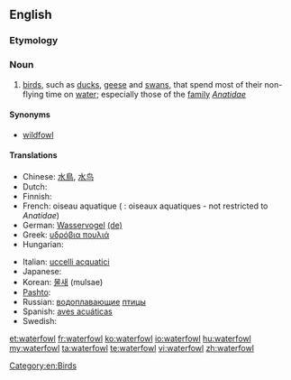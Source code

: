 ==English==

===Etymology===
{{compound|water|fowl}}

===Noun===
{{wikipedia}}
{{en-noun|waterfowl}}

# [[bird]]s, such as [[duck]]s, [[geese]] and [[swan]]s, that spend most of their non-flying time on [[water]]; especially those of the [[family]] ''[[Anatidae]]''

====Synonyms====
* [[wildfowl]]

====Translations====
{{trans-top|birds that spend most of their non-flying time on water}}
* Chinese: [[水鳥]], [[水鸟]]
* Dutch: {{t+|nl|watervogels}}
* Finnish: {{t+|fi|vesilintu}}
* French: oiseau aquatique {{m}} ({{p}} : oiseaux aquatiques - not restricted to ''Anatidae'')
* German: [[Wasservogel]] {{m}} [[:de:Wasservogel|(de)]]
* Greek: [[υδρόβια πουλιά]] {{p}}
* Hungarian: {{t+|hu|vízimadár}}
{{trans-mid}}
* Italian: [[uccelli acquatici]] {{m|p}}
* Japanese: {{t+|ja|鴨|sc=Jpan}}
* Korean: [[물새]] (mulsae)
* [[Pashto]]: {{t-|ps|هېلۍ|f|tr=heləi|sc=ps-Arab|xs=Pashto}} 
* Russian: [[водоплавающий|водоплавающие]] [[птица|птицы]]
* Spanish: [[aves acuáticas]] {{f|p}}
* Swedish: {{t+|sv|sjöfågel|c}}
{{trans-bottom}}

[[Category:en:Birds]]

[[et:waterfowl]]
[[fr:waterfowl]]
[[ko:waterfowl]]
[[io:waterfowl]]
[[hu:waterfowl]]
[[my:waterfowl]]
[[ta:waterfowl]]
[[te:waterfowl]]
[[vi:waterfowl]]
[[zh:waterfowl]]